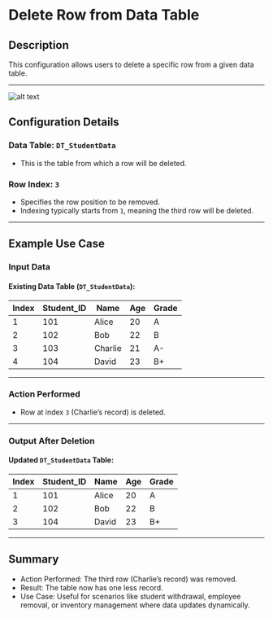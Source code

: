 # Delete Row from Data Table

## Description

This configuration allows users to delete a specific row from a given data table.

---
![alt text](../assets/datatable/delete-row-from-data-table.png)

## Configuration Details

### Data Table: `DT_StudentData`

- This is the table from which a row will be deleted.

### Row Index: `3`

- Specifies the row position to be removed.
- Indexing typically starts from `1`, meaning the third row will be deleted.

---

## Example Use Case

### Input Data

#### Existing Data Table (`DT_StudentData`):

| Index | Student_ID | Name    | Age | Grade |
|-------|------------|--------|-----|-------|
| 1     | 101        | Alice  | 20  | A     |
| 2     | 102        | Bob    | 22  | B     |
| 3     | 103        | Charlie | 21  | A-    |
| 4     | 104        | David  | 23  | B+    |

---

### Action Performed

- Row at index `3` (Charlie’s record) is deleted.

---

### Output After Deletion

#### Updated `DT_StudentData` Table:

| Index | Student_ID | Name    | Age | Grade |
|-------|------------|--------|-----|-------|
| 1     | 101        | Alice  | 20  | A     |
| 2     | 102        | Bob    | 22  | B     |
| 3     | 104        | David  | 23  | B+    |

---

## Summary

- Action Performed: The third row (Charlie’s record) was removed.
- Result: The table now has one less record.
- Use Case: Useful for scenarios like student withdrawal, employee removal, or inventory management where data updates dynamically.